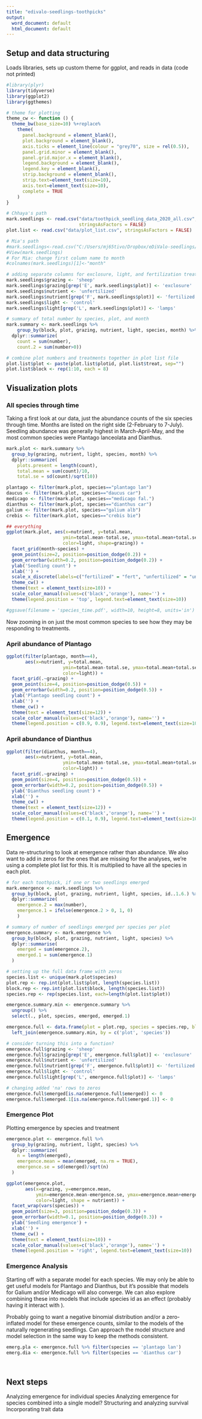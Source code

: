 ```yaml
---
title: "edivalo-seedlings-toothpicks"
output:
  word_document: default
  html_document: default
---
```


## Setup and data structuring
Loads libraries, sets up custom theme for ggplot, and reads in data (code not printed)
```r
#library(plyr)
library(tidyverse)
library(ggplot2)
library(ggthemes)

# theme for plotting
theme_cw <- function () { 
  theme_bw(base_size=10) %+replace% 
    theme(
      panel.background = element_blank(), 
      plot.background = element_blank(), 
      axis.ticks = element_line(colour = "grey70", size = rel(0.5)),
      panel.grid.minor = element_blank(), 
      panel.grid.major.x = element_blank(),
      legend.background = element_blank(), 
      legend.key = element_blank(),
      strip.background = element_blank(), 
      strip.text=element_text(size=10),
      axis.text=element_text(size=10),
      complete = TRUE
    )
}

# Chhaya's path
mark.seedlings <- read.csv("data/toothpick_seedling_data_2020_all.csv",
                           stringsAsFactors = FALSE)
plot.list <- read.csv("data/plot_list.csv", stringsAsFactors = FALSE)

# Mia's path
#mark.seedlings<-read.csv("C:/Users/mj65tivo/Dropbox/eDiValo-seedlings/Data Entry/toothpick_seedling_data_2020_all.csv", stringsAsFactors = FALSE)
#View(mark.seedlings)
# For Mia: change first column name to month
#colnames(mark.seedlings)[1]<-"month"

# adding separate columns for exclosure, light, and fertilization treatments
mark.seedlings$grazing <- 'sheep'
mark.seedlings$grazing[grep('E', mark.seedlings$plot)] <- 'exclosure'
mark.seedlings$nutrient <- 'unfertilized'
mark.seedlings$nutrient[grep('F', mark.seedlings$plot)] <- 'fertilized'
mark.seedlings$light <- 'control'
mark.seedlings$light[grep('L', mark.seedlings$plot)] <- 'lamps'

# summary of total number by species, plot, and month
mark.summary <- mark.seedlings %>%
    group_by(block, plot, grazing, nutrient, light, species, month) %>%
  dplyr::summarize(
    count = sum(number),
    count.2 = sum(number>0))

# combine plot numbers and treatments together in plot list file
plot.list$plot <- paste(plot.list$plotid, plot.list$treat, sep="")
plot.list$block <- rep(1:10, each = 8)

```

## Visualization plots

### All species through time
Taking a first look at our data, just the abundance counts of the six species through time. Months are listed on the right side (2-February to 7-July). Seedling abundance was generally highest in March-April-May, and the most common species were Plantago lanceolata and Dianthus. 
```r
mark.plot <- mark.summary %>% 
  group_by(grazing, nutrient, light, species, month) %>%
  dplyr::summarize(
    plots.present = length(count),
    total.mean = sum(count)/10,
    total.se = sd(count)/sqrt(10))

plantago <- filter(mark.plot, species=="plantago lan")
daucus <- filter(mark.plot, species=="daucus car")
medicago <- filter(mark.plot, species=="medicago fal.")
dianthus <- filter(mark.plot, species=="dianthus car")
galium <- filter(mark.plot, species=="galium alb")
crebis <- filter(mark.plot, species=="crebis bie")

## everything
ggplot(mark.plot, aes(x=nutrient, y=total.mean, 
                     ymin=total.mean-total.se, ymax=total.mean+total.se,
                     color=light, shape=grazing)) +
  facet_grid(month~species) +
  geom_point(size=2, position=position_dodge(0.2)) +
  geom_errorbar(width=0.2, position=position_dodge(0.2)) +
  ylab('Seedling count') +
  xlab('') +
  scale_x_discrete(labels=c("fertilized" = "fert", "unfertilized" = "unfert")) +
  theme_cw() +
  theme(text = element_text(size=10)) +
  scale_color_manual(values=c('black','orange'), name='') +
  theme(legend.position = 'top', legend.text=element_text(size=10))

#ggsave(filename = 'species_time.pdf', width=10, height=8, units='in')

```

Now zooming in on just the most common species to see how they may be responding to treatments.

### April abundance of Plantago
```r
ggplot(filter(plantago, month==4),
       aes(x=nutrient, y=total.mean, 
                     ymin=total.mean-total.se, ymax=total.mean+total.se,
                     color=light)) +
  facet_grid(.~grazing) +
  geom_point(size=4, position=position_dodge(0.5)) +
  geom_errorbar(width=0.2, position=position_dodge(0.5)) +
  ylab('Plantago seedling count') +
  xlab('') +
  theme_cw() +
  theme(text = element_text(size=12)) +
  scale_color_manual(values=c('black','orange'), name='') +
  theme(legend.position = c(0.9, 0.9), legend.text=element_text(size=10))
```


### April abundance of Dianthus

```r
ggplot(filter(dianthus, month==4),
       aes(x=nutrient, y=total.mean, 
                     ymin=total.mean-total.se, ymax=total.mean+total.se,
                     color=light)) +
  facet_grid(.~grazing) +
  geom_point(size=4, position=position_dodge(0.5)) +
  geom_errorbar(width=0.2, position=position_dodge(0.5)) +
  ylab('Dianthus seedling count') +
  xlab('') +
  theme_cw() +
  theme(text = element_text(size=12)) +
  scale_color_manual(values=c('black','orange'), name='') +
  theme(legend.position = c(0.1, 0.9), legend.text=element_text(size=10))
```

## Emergence
Data re-structuring to look at emergence rather than abundance. We also want to add in zeros for the ones that are missing for the analyses, we're using a complete plot list for this. It is multiplied to have all the species in each plot. 

```r

# for each toothpick, if one or two seedlings emerged
mark.emergence <- mark.seedlings %>%
  group_by(block, plot, grazing, nutrient, light, species, id..1.6.) %>%
  dplyr::summarize(
    emergence.2 = max(number),
    emergence.1 = ifelse(emergence.2 > 0, 1, 0)
    )

# summary of number of seedlings emerged per species per plot
emergence.summary <- mark.emergence %>%
  group_by(block, plot, grazing, nutrient, light, species) %>%
  dplyr::summarise(
    emerged = sum(emergence.2),
    emerged.1 = sum(emergence.1)
  )

# setting up the full data frame with zeros
species.list <- unique(mark.plot$species)
plot.rep <- rep.int(plot.list$plot, length(species.list))
block.rep <- rep.int(plot.list$block, length(species.list))
species.rep <- rep(species.list, each=length(plot.list$plot))

emergence.summary.min <- emergence.summary %>%
  ungroup() %>%
  select(., plot, species, emerged, emerged.1)

emergence.full <- data.frame(plot = plot.rep, species = species.rep, block = block.rep) %>%
  left_join(emergence.summary.min, by = c('plot', 'species'))

# consider turning this into a function?
emergence.full$grazing <- 'sheep'
emergence.full$grazing[grep('E', emergence.full$plot)] <- 'exclosure'
emergence.full$nutrient <- 'unfertilized'
emergence.full$nutrient[grep('F', emergence.full$plot)] <- 'fertilized'
emergence.full$light <- 'control'
emergence.full$light[grep('L', emergence.full$plot)] <- 'lamps'

# changing added 'na' rows to zeros
emergence.full$emerged[is.na(emergence.full$emerged)] <- 0
emergence.full$emerged.1[is.na(emergence.full$emerged.1)] <- 0

```

### Emergence Plot
Plotting emergence by species and treatment
```r

emergence.plot <- emergence.full %>%
  group_by(grazing, nutrient, light, species) %>%
  dplyr::summarize(
    n = length(emerged),
    emergence.mean = mean(emerged, na.rm = TRUE),
    emergence.se = sd(emerged)/sqrt(n)
  )

ggplot(emergence.plot,
       aes(x=grazing, y=emergence.mean, 
           ymin=emergence.mean-emergence.se, ymax=emergence.mean+emergence.se,
           color=light, shape = nutrient)) +
  facet_wrap(vars(species)) +
  geom_point(size=3, position=position_dodge(0.3)) +
  geom_errorbar(width=0.1, position=position_dodge(0.3)) +
  ylab('Seedling emergence') +
  xlab('') +
  theme_cw() +
  theme(text = element_text(size=10)) +
  scale_color_manual(values=c('black','orange'), name='') +
  theme(legend.position = 'right', legend.text=element_text(size=10))

```
### Emergence Analysis
Starting off with a separate model for each species. We may only be able to get useful models for Plantago and Dianthus, but it's possible that models for Galium and/or Medicago will also converge. We can also explore combining these into models that include species id as an effect (probably having it interact with ).

Probably going to want a negative binomial distribution and/or a zero-inflated model for these emergence counts, similar to the models of the naturally regenerating seedlings. Can approach the model structure and model selection in the same way to keep the methods consistent. 

```r

emerg.pla <- emergence.full %>% filter(species == 'plantago lan')
emerg.dia <- emergence.full %>% filter(species == 'dianthus car')




```

## Next steps
Analyzing emergence for individual species
Analyzing emergence for species combined into a single model?
Structuring and analyzing survival
Incorporating trait data


